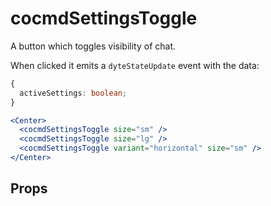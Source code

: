 # cocmdSettingsToggle

A button which toggles visibility of chat.

When clicked it emits a `dyteStateUpdate` event with the data:

```ts
{
  activeSettings: boolean;
}
```

```jsx
<Center>
  <cocmdSettingsToggle size="sm" />
  <cocmdSettingsToggle size="lg" />
  <cocmdSettingsToggle variant="horizontal" size="sm" />
</Center>
```

## Props

<PropsTable of="dyte-settings-toggle" />
